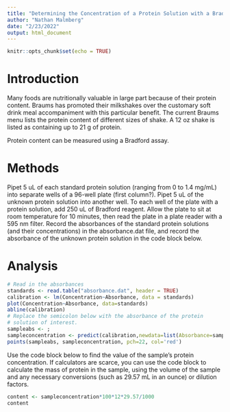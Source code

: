 ```yaml
---
title: "Determining the Concentration of a Protein Solution with a Bradford Assay"
author: "Nathan Malmberg"
date: "2/23/2022"
output: html_document
---
```


```r
knitr::opts_chunk$set(echo = TRUE)
```

# Introduction

Many foods are nutritionally valuable in large part because of their protein content. Braums has promoted their milkshakes over the customary soft drink meal accompaniment with this particular benefit. The current Braums menu lists the protein content of different sizes of shake. A 12 oz shake is listed as containing up to 21 g of protein.

Protein content can be measured using a Bradford assay.

# Methods

Pipet 5 uL of each standard protein solution (ranging from 0 to 1.4 mg/mL) into separate wells of a 96-well plate (first column?). Pipet 5 uL of the unknown protein solution into another well. To each well of the plate with a protein solution, add 250 uL of Bradford reagent. Allow the plate to sit at room temperature for 10 minutes, then read the plate in a plate reader with a 595 nm filter. Record the absorbances of the standard protein solutions (and their concentrations) in the absorbance.dat file, and record the absorbance of the unknown protein solution in the code block below.

# Analysis

```r
# Read in the absorbances
standards <- read.table("absorbance.dat", header = TRUE)
calibration <- lm(Concentration~Absorbance, data = standards)
plot(Concentration~Absorbance, data=standards)
abline(calibration)
# Replace the semicolon below with the absorbance of the protein
# solution of interest.
sampleabs <- ;
sampleconcentration <- predict(calibration,newdata=list(Absorbance=sampleabs))
points(sampleabs, sampleconcentration, pch=22, col='red')
```

Use the code block below to find the value of the sample's protein
concentration. If calculators are scarce, you can use the code block to
calculate the mass of protein in the sample, using the volume of the
sample and any necessary conversions (such as 29.57 mL in an ounce) or dilution factors.

```r
content <- sampleconcentration*100*12*29.57/1000
content
```

